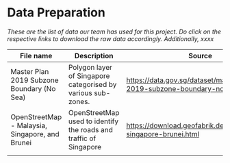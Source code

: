 # Data Preparation

*These are the list of data our team has used for this project. Do click on the respective links to download the raw data accordingly. Additionally, xxxx*

| File name                                       | Description                                                       | Source                                                                 |
|------------------------|------------------------|------------------------|
| Master Plan 2019 Subzone Boundary (No Sea)      | Polygon layer of Singapore categorised by various sub-zones.      | <https://data.gov.sg/dataset/master-plan-2019-subzone-boundary-no-sea> |
| OpenStreetMap - Malaysia, Singapore, and Brunei | OpenStreetMap used to identify the roads and traffic of Singapore | <https://download.geofabrik.de/asia/malaysia-singapore-brunei.html>    |
|                                                 |                                                                   |                                                                        |
